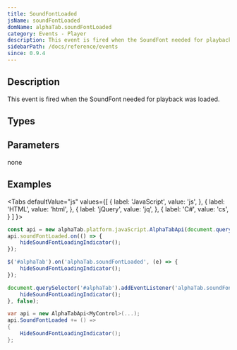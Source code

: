 ```yaml
---
title: SoundFontLoaded
jsName: soundFontLoaded
domName: alphaTab.soundFontLoaded
category: Events - Player
description: This event is fired when the SoundFont needed for playback was loaded.
sidebarPath: /docs/reference/events
since: 0.9.4
---
```



## Description
This event is fired when the SoundFont needed for playback was loaded.    

<EventDescription metadata={metadata} />

## Types

<TypeTable>
    <TypeRow type="net" name="Action" />    
    <TypeRow type="js" name="function()" />    
</TypeTable>

## Parameters
none

## Examples

<Tabs
  defaultValue="js"
  values={[
    { label: 'JavaScript', value: 'js', },
    { label: 'HTML', value: 'html', },
    { label: 'jQuery', value: 'jq', },
    { label: 'C#', value: 'cs', }
  ]
}>
<TabItem value="js">

```js
const api = new alphaTab.platform.javaScript.AlphaTabApi(document.querySelector('#alphaTab'));
api.soundFontLoaded.on(() => {
    hideSoundFontLoadingIndicator();
});
```

</TabItem>
<TabItem value="jq">

```js
$('#alphaTab').on('alphaTab.soundFontLoaded', (e) => {
    hideSoundFontLoadingIndicator();
});
```

</TabItem>
<TabItem value="html">

```js
document.querySelector('#alphaTab').addEventListener('alphaTab.soundFontLoaded', () => {
    hideSoundFontLoadingIndicator();
}, false);
```

</TabItem>
<TabItem value="cs">

```cs
var api = new AlphaTabApi<MyControl>(...);
api.SoundFontLoaded += () => 
{
    HideSoundFontLoadingIndicator();
};
```

</TabItem>
</Tabs>